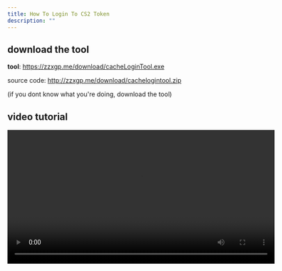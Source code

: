 ```yaml
---
title: How To Login To CS2 Token
description: ""
---
```


## download the tool 
**tool**: https://zzxgp.me/download/cacheLoginTool.exe

source code: http://zzxgp.me/download/cachelogintool.zip

(if you dont know what you're doing, download the tool)

## video tutorial
<video src="tutorial_cs2.mp4" controls width="600" />

(the test.txt is the file with the accounts you bought, one per line)

## text tutorial

1. download the tool from the link above

2. put the cs2 token you got in a blank txt file, one per line

3. run the cachelogintool 

4. drag the txt file into the cachelogintool

5. right click on the account you want to login(any field) and click "Login with account"

wait for steam to start, and you're in